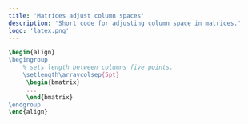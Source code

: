```yaml
---
title: 'Matrices adjust column spaces'
description: 'Short code for adjusting column space in matrices.'
logo: 'latex.png'
---
```


```latex
\begin{align}
\begingroup
    % sets length between columns five points.
	\setlength\arraycolsep{5pt} 
     \begin{bmatrix}
     ...
     \end{bmatrix}
\endgroup
\end{align}
```